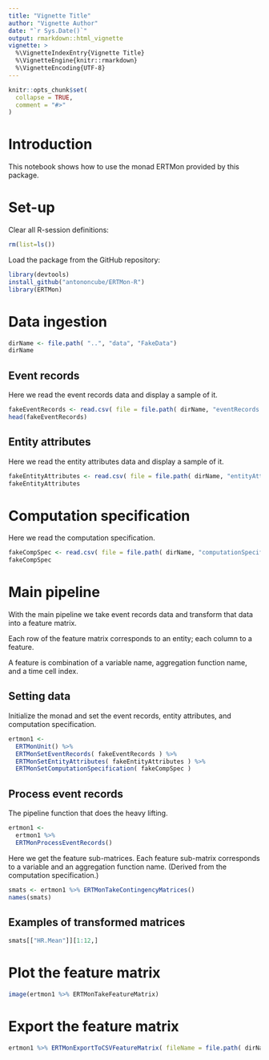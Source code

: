 ```yaml
---
title: "Vignette Title"
author: "Vignette Author"
date: "`r Sys.Date()`"
output: rmarkdown::html_vignette
vignette: >
  %\VignetteIndexEntry{Vignette Title}
  %\VignetteEngine{knitr::rmarkdown}
  %\VignetteEncoding{UTF-8}
---
```


```r
knitr::opts_chunk$set(
  collapse = TRUE,
  comment = "#>"
)
```

# Introduction

This notebook shows how to use the monad ERTMon provided by this package.

# Set-up

Clear all R-session definitions:

```r
rm(list=ls())
```

Load the package from the GitHub repository:

```r
library(devtools)
install_github("antononcube/ERTMon-R")
library(ERTMon)
```


# Data ingestion

```r
dirName <- file.path( "..", "data", "FakeData")
dirName
```

## Event records

Here we read the event records data and display a sample of it.

```r
fakeEventRecords <- read.csv( file = file.path( dirName, "eventRecords.csv"), stringsAsFactors = FALSE)
head(fakeEventRecords)
```

## Entity attributes

Here we read the entity attributes data and display a sample of it.

```r
fakeEntityAttributes <- read.csv( file = file.path( dirName, "entityAttributes.csv"), stringsAsFactors = FALSE)
fakeEntityAttributes
```

# Computation specification

Here we read the computation specification.

```r
fakeCompSpec <- read.csv( file = file.path( dirName, "computationSpecification.csv"), stringsAsFactors = FALSE)
fakeCompSpec
```

# Main pipeline

With the main pipeline we take event records data and transform that data into a feature matrix.

Each row of the feature matrix corresponds to an entity; each column to a feature.

A feature is combination of a variable name, aggregation function name, and a time cell index.

## Setting data

Initialize the monad and set the event records, entity attributes, and computation specification.

```r
ertmon1 <-
  ERTMonUnit() %>%
  ERTMonSetEventRecords( fakeEventRecords ) %>%
  ERTMonSetEntityAttributes( fakeEntityAttributes ) %>%
  ERTMonSetComputationSpecification( fakeCompSpec )
```


## Process event records

The pipeline function that does the heavy lifting.

```r
ertmon1 <-
  ertmon1 %>%
  ERTMonProcessEventRecords()
```

Here we get the feature sub-matrices. 
Each feature sub-matrix corresponds to a variable and an aggregation function name. 
(Derived from the computation specification.)

```r
smats <- ertmon1 %>% ERTMonTakeContingencyMatrices()
names(smats)
```

## Examples of transformed matrices

```r
smats[["HR.Mean"]][1:12,]
```


# Plot the feature matrix

```r
image(ertmon1 %>% ERTMonTakeFeatureMatrix)
```

# Export the feature matrix

```r
ertmon1 %>% ERTMonExportToCSVFeatureMatrix( fileName = file.path( dirName, "featureMatrix.csv") )
```

